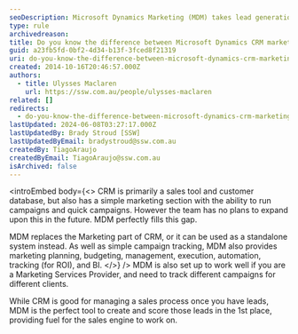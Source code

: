 ```yaml
---
seoDescription: Microsoft Dynamics Marketing (MDM) takes lead generation to the next level by providing marketing planning, budgeting, management, and ROI tracking for businesses.
type: rule
archivedreason:
title: Do you know the difference between Microsoft Dynamics CRM marketing and Microsoft Dynamics Marketing (MDM)?
guid: a23fb5fd-0bf2-4d34-b13f-3fced8f21319
uri: do-you-know-the-difference-between-microsoft-dynamics-crm-marketing-and-microsoft-dynamics-marketing-mdm
created: 2014-10-16T20:46:57.000Z
authors:
  - title: Ulysses Maclaren
    url: https://ssw.com.au/people/ulysses-maclaren
related: []
redirects:
  - do-you-know-the-difference-between-microsoft-dynamics-crm-marketing-and-microsoft-dynamics-marketing-(mdm)
lastUpdated: 2024-06-08T03:27:17.000Z
lastUpdatedBy: Brady Stroud [SSW]
lastUpdatedByEmail: bradystroud@ssw.com.au
createdBy: TiagoAraujo
createdByEmail: TiagoAraujo@ssw.com.au
isArchived: false
---
```


<introEmbed
  body={<>
CRM is primarily a sales tool and customer database, but also has a simple marketing section with the ability to run campaigns and quick campaigns. However the team has no plans to expand upon this in the future. MDM perfectly fills this gap.

MDM replaces the Marketing part of CRM, or it can be used as a standalone system instead. As well as simple campaign tracking, MDM also provides marketing planning, budgeting, management, execution, automation, tracking (for ROI), and BI.
  </>}
/>
MDM is also set up to work well if you are a Marketing Services Provider, and need to track different campaigns for different clients.

While CRM is good for managing a sales process once you have leads, MDM is the perfect tool to create and score those leads in the 1st place, providing fuel for the sales engine to work on.
